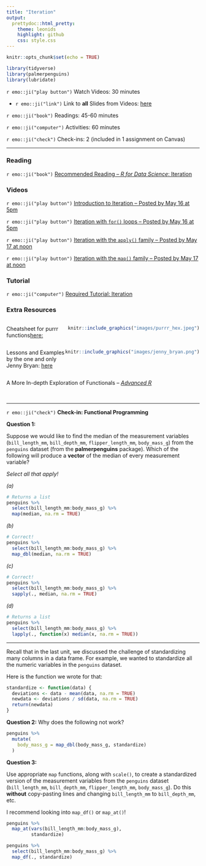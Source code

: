```yaml
---
title: "Iteration"
output:
  prettydoc::html_pretty:
    theme: leonids 
    highlight: github
    css: style.css
---
```


```r
knitr::opts_chunk$set(echo = TRUE)
```

```r
library(tidyverse)
library(palmerpenguins)
library(lubridate)
```

`r emo::ji("play button")` Watch Videos: 30 minutes
  
  * `r emo::ji("link")` Link to **all** Slides from Videos: [here]()

`r emo::ji("book")` Readings: 45-60 minutes   

`r emo::ji("computer")` Activities: 60 minutes  
  
`r emo::ji("check")` Check-ins: 2 (included in 1 assignment on Canvas)

---

### Reading

`r emo::ji("book")` [Recommended Reading -- *R for Data Science*: Iteration](https://r4ds.had.co.nz/iteration.html)

### Videos

`r emo::ji("play button")` [Introduction to Iteration -- Posted by May 16 at 5pm]()

`r emo::ji("play button")` [Iteration with `for()` loops -- Posted by May 16 at 5pm]()

`r emo::ji("play button")` [Iteration with the `apply()` family -- Posted by May 17 at noon]()
 
`r emo::ji("play button")` [Iteration with the `map()` family -- Posted by May 17 at noon]()

### Tutorial

`r emo::ji("computer")` [Required Tutorial: Iteration](https://rstudio.cloud/learn/primers/5)


### Extra Resources

:::: {style="display: flex;"}

::: {}
Cheatsheet for purrr functions[here:](https://github.com/rstudio/cheatsheets/blob/master/purrr.pdf)
:::

::: {}
```r
knitr::include_graphics("images/purrr_hex.jpeg")
```
:::

::::

:::: {style="display: flex;"}

::: {}
Lessons and Examples by the one and only Jenny Bryan: [here](https://jennybc.github.io/purrr-tutorial/index.html)
:::

::: {}
```r
knitr::include_graphics("images/jenny_bryan.png")
```
:::

::::


A More In-depth Exploration of Functionals -- [*Advanced R*](https://adv-r.hadley.nz/functionals.html)

</br>

***

`r emo::ji("check")` **Check-in: Functional Programming**

**Question 1:**

Suppose we would like to find the median of the measurement variables 
(`bill_length_mm`, `bill_depth_mm`, `flipper_length_mm`, `body_mass_g`) from the
`penguins` dataset (from the **palmerpenguins** package). Which of the following
will produce a **vector** of the median of every measurement variable?

*Select all that apply!*

_(a)_
```r
# Returns a list
penguins %>% 
  select(bill_length_mm:body_mass_g) %>% 
  map(median, na.rm = TRUE)
```

_(b)_
```r
# Correct!
penguins %>% 
  select(bill_length_mm:body_mass_g) %>% 
  map_dbl(median, na.rm = TRUE)
```

_(c)_
```r
# Correct!
penguins %>% 
  select(bill_length_mm:body_mass_g) %>% 
  sapply(., median, na.rm = TRUE)
```

_(d)_
```r
# Returns a list
penguins %>% 
  select(bill_length_mm:body_mass_g) %>% 
  lapply(., function(x) median(x, na.rm = TRUE))
```

***

Recall that in the last unit, we discussed the challenge of standardizing many
columns in a data frame.  For example, we wanted to standardize all the numeric 
variables in the `penguins` dataset.

Here is the function we wrote for that:

```r
standardize <- function(data) {
  deviations <- data - mean(data, na.rm = TRUE)
  newdata <- deviations / sd(data, na.rm = TRUE)
  return(newdata)
}
```

**Question 2:** Why does the following not work?

```r
penguins %>%
  mutate(
    body_mass_g = map_dbl(body_mass_g, standardize)
  )
```

<!-- The `map_dbl()` function expects a single output from a list or atomic vector. -->
<!-- If you use `safely(standardize)` you should get the following error:  -->

<!-- ``` -->
<!-- Error: Result 1 must be a single double, not a list of length 2 -->
<!-- ``` -->

<!-- This means that `map_dbl()` expects that the result should have length 1!  -->


**Question 3:** 

Use appropriate `map` functions, along with `scale()`, to create
a standardized version of the measurement variables from the `penguins` dataset
(`bill_length_mm`, `bill_depth_mm`, `flipper_length_mm`, `body_mass_g`).
Do this **without** copy-pasting lines and changing `bill_length_mm` to
`bill_depth_mm`, etc.

I recommend looking into `map_df()` or `map_at()`! 

```r

penguins %>%
  map_at(vars(bill_length_mm:body_mass_g), 
         standardize)

penguins %>% 
  select(bill_length_mm:body_mass_g) %>% 
  map_df(., standardize)

```

